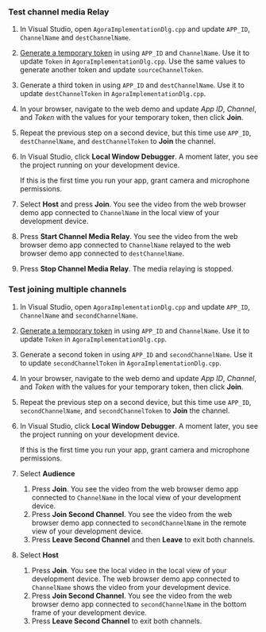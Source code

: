 <PlatformWrapper platform="windows">

### Test channel media Relay

1. In Visual Studio, open `AgoraImplementationDlg.cpp` and update `APP_ID`, `ChannelName` and `destChannelName`.

2. [Generate a temporary token](../reference/manage-agora-account#generate-a-temporary-token) in <Vg k="CONSOLE" /> using `APP_ID` and `ChannelName`. Use it to update `Token` in `AgoraImplementationDlg.cpp`. Use the same values to generate another token and update `sourceChannelToken`.

3. Generate a third token in <Vg k="CONSOLE" /> using `APP_ID` and `destChannelName`. Use it to update `destChannelToken` in `AgoraImplementationDlg.cpp`.

4. In your browser, navigate to the <Link target="_blank" to="{{Global.DEMO_BASIC_VIDEO_CALL_URL}}"><Vg k="COMPANY" /> web demo</Link> and update _App ID_, _Channel_, and _Token_ with the values for your temporary token, then click **Join**.

5. Repeat the previous step on a second device, but this time use `APP_ID`, `destChannelName`, and `destChannelToken` to **Join** the channel.

7. In Visual Studio, click **Local Window Debugger**. A moment later, you see the project running on your development device.

    If this is the first time you run your app, grant camera and microphone permissions.

8. Select **Host** and press **Join**. You see the video from the web browser demo app connected to `ChannelName` in the local view of your development device.

9. Press **Start Channel Media Relay**. You see the video from the web browser demo app connected to `ChannelName` relayed to the web browser demo app connected to `destChannelName`.

10. Press **Stop Channel Media Relay**. The media relaying is stopped.

### Test joining multiple channels

1. In Visual Studio, open `AgoraImplementationDlg.cpp` and update `APP_ID`, `ChannelName` and `secondChannelName`.

2. [Generate a temporary token](../reference/manage-agora-account#generate-a-temporary-token) in <Vpl k="CONSOLE" /> using `APP_ID` and `ChannelName`. Use it to update `Token` in `AgoraImplementationDlg.cpp`.

3. Generate a second token in <Vpl k="CONSOLE" /> using `APP_ID` and `secondChannelName`. Use it to update `secondChannelToken` in `AgoraImplementationDlg.cpp`.

4. In your browser, navigate to the <Link target="_blank" to="{{Global.DEMO_BASIC_VIDEO_CALL_URL}}"><Vg k="COMPANY" /> web demo</Link> and update _App ID_, _Channel_, and _Token_ with the values for your temporary token, then click **Join**.

5. Repeat the previous step on a second device, but this time use `APP_ID`, `secondChannelName`, and `secondChannelToken` to **Join** the channel.

7. In Visual Studio, click **Local Window Debugger**. A moment later, you see the project running on your development device.

    If this is the first time you run your app, grant camera and microphone permissions.

8. Select **Audience** 

    1. Press **Join**. You see the video from the web browser demo app connected to `ChannelName` in the local view of your development device.
    2. Press **Join Second Channel**. You see the video from the web browser demo app connected to `secondChannelName` in the remote view of your development device.
    3. Press **Leave Second Channel** and then **Leave** to exit both channels.

9. Select **Host** 

    1. Press **Join**. You see the local video in the local view of your development device. The web browser demo app connected to `ChannelName` shows the video from your development device.
    2. Press **Join Second Channel**. You see the video from the web browser demo app connected to `secondChannelName` in the bottom frame of your development device.
    3. Press **Leave Second Channel** to exit both channels.

</PlatformWrapper>
